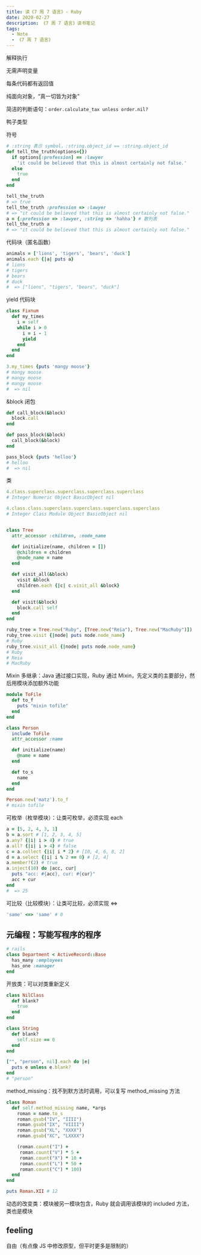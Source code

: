 ```yaml
---
title: 读《7 周 7 语言》- Ruby
date: 2020-02-27
description: 《7 周 7 语言》读书笔记
tags:
  - Note
  - 《7 周 7 语言》
---
```


解释执行

无需声明变量

每条代码都有返回值

纯面向对象，“真一切皆为对象”

简洁的判断语句：`order.calculate_tax unless order.nil?`

鸭子类型

符号

```ruby
# :string 表示 symbol，:string.object_id == :string.object_id
def tell_the_truth(options={})
  if options[:profession] == :lawyer
    'it could be believed that this is almost certainly not false.'
  else
    true
  end
end

tell_the_truth
# => true
tell_the_truth :profession => :lawyer
# => "it could be believed that this is almost certainly not false."
a = {:profession => :lawyer, :string => 'hahha'} # 散列表
tell_the_truth a
# => "it could be believed that this is almost certainly not false."
```

代码块（匿名函数）

```ruby
animals = ['lions', 'tigers', 'bears', 'duck']
animals.each {|a| puts a}
# lions
# tigers
# bears
# duck
#  => ["lions", "tigers", "bears", "duck"]
```

yield 代码块

```ruby
class Fixnum
  def my_times
    i = self
    while i > 0
      i = i - 1
      yield
    end
  end
end

3.my_times {puts 'mangy moose'}
# mangy moose
# mangy moose
# mangy moose
#  => nil
```

&block 闭包

```ruby
def call_block(&block)
  block.call
end

def pass_block(&block)
  call_block(&block)
end

pass_block {puts 'helloo'}
# helloo
#  => nil
```

类

```ruby
4.class.superclass.superclass.superclass.superclass
# Integer Numeric Object BasicObject nil

4.class.class.superclass.superclass.superclass.superclass
# Integer Class Module Object BasicObject nil
```

```ruby

class Tree
  attr_accessor :children, :node_name

  def initialize(name, children = [])
    @children = children
    @node_name = name
  end

  def visit_all(&block)
    visit &block
    children.each {|c| c.visit_all &block}
  end

  def visit(&block)
    block.call self
  end
end

ruby_tree = Tree.new("Ruby", [Tree.new("Reia"), Tree.new("MacRuby")])
ruby_tree.visit {|node| puts node.node_name}
# Ruby
ruby_tree.visit_all {|node| puts node.node_name}
# Ruby
# Reia
# MacRuby
```

Mixin 多继承：Java 通过接口实现，Ruby 通过 Mixin，先定义类的主要部分，然后用模块添加额外功能

```ruby
module ToFile
  def to_f
    puts "mixin tofile"
  end
end

class Person
  include ToFile
  attr_accessor :name

  def initialize(name)
    @name = name
  end

  def to_s
    name
  end
end

Person.new('matz').to_f
# mixin tofile
```

可枚举（枚举模块）：让类可枚举，必须实现 each

```ruby
a = [5, 2, 4, 3, 1]
b = a.sort # [1, 2, 3, 4, 5]
a.any? {|i| i > 4} # true
a.all? {|i| i > 4} # false
c = a.collect {|i| i * 2} # [10, 4, 6, 8, 2]
d = a.select {|i| i % 2 == 0} # [2, 4]
a.member?(2) # true
a.inject(10) do |acc, cur|
  puts "acc: #{acc}, cur: #{cur}"
  acc + cur
end
#  => 25
```

可比较（比较模块）：让类可比较，必须实现 <=>

```ruby
'same' <=> 'same' # 0
```

## 元编程：写能写程序的程序

```ruby
# rails
class Department < ActiveRecord::Base
  has_many :employees
  has_one :manager
end
```

开放类：可以对类重新定义

```ruby
class NilClass
  def blank?
    true
  end
end

class String
  def blank?
    self.size == 0
  end
end

["", "person", nil].each do |e|
  puts e unless e.blank?
end
# "person"
```

method_missing：找不到默方法时调用，可以复写 method_missing 方法

```ruby
class Roman
  def self.method_missing name, *args
    roman = name.to_s
    roman.gsub("IV", "IIII")
    roman.gsub("IX", "VIIII")
    roman.gsub("XL", "XXXX")
    roman.gsub("XC", "LXXXX")

    (roman.count("I") +
     roman.count("V") * 5 +
     roman.count("X") * 10 +
     roman.count("L") * 50 +
     roman.count("C") * 100)
  end
end

puts Roman.XII # 12
```

动态的改变类：模块被另一模块包含，Ruby 就会调用该模块的 included 方法，类也是模块

## feeling

自由（有点像 JS 中修改原型，但平时更多是限制的）
